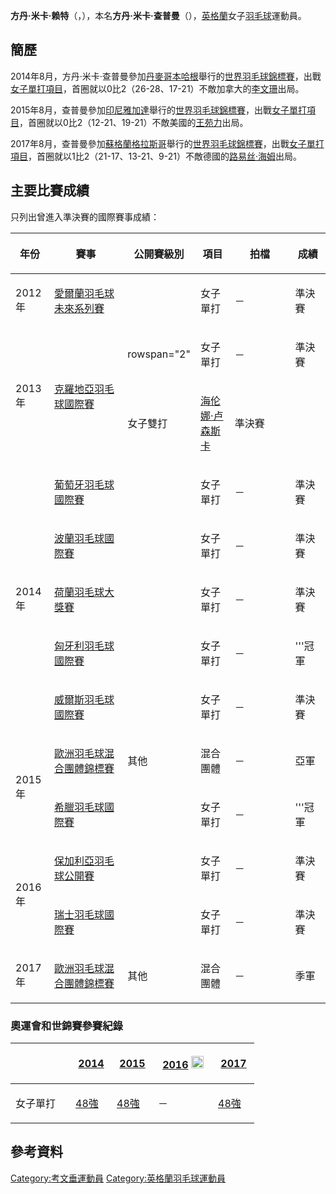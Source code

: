 {{noteTA|G1=Badminton
|1=zh-cn:考文垂;zh-hk:高雲地利;zh-tw:科芬特里}}
{{Infobox 羽球選手
| playername              = 方丹·米卡·赖特<br/>{{lang|en|Fontaine Mica Wright}}
| image                   = 
| size                    = 
| caption                 = 
| birth_name              = 方丹·米卡·查普曼<br/>{{lang|en|Fontaine Mica Chapman}}
| date_of_birth           = {{birth_date_and_age|1990|1|2}}
| place_of_birth          = {{GBR}}[[考文垂|考文垂]]
| height                  = 
| weight                  = 
| event                   = 女子單打、女子雙打、混合雙打
| country                 = {{ENG}}
| years_started           = 
| handedness              = 
| coach                   = 
| highest_ranking         = 第52位（女單）
| date_of_highest_ranking = 2015年9月17日<ref name="ranking">{{en}}[http://bwfcontent.tournamentsoftware.com/ranking/player.aspx?id=14813&player=113679 BWF World Ranking - Ranking of Fontaine Mica WRIGHT (55536)]</ref>
| current_ranking         = 第69位（女單）
| date_of_current_ranking = 2017年10月26日<ref>{{en}}[http://bwfcontent.tournamentsoftware.com/ranking/category.aspx?id=14813&category=473 BWF World Ranking - BWF世界排名榜 (10/26/2017) - Women's singles]{{Dead link}}</ref>
| played                  = 117勝–104負（女單）<br/>7勝–11負（女雙）<br/>0勝–3負（混雙）
| titles                  = 
| bwf_profile             = C4017C5A-7B06-478F-B2B7-CAAE83925570
| bwf_id                  = 55536
| updated                 = 2017年10月29日
}}
{{MedalTableTop}}
{{MedalSport | 女子[[羽毛球|羽毛球]]}}
{{MedalCountry | {{ENG}}}}
{{MedalCompetition | [[歐洲羽毛球混合團體錦標賽|歐洲羽毛球混合團體錦標賽]]}}
{{MedalSilver| [[2015年歐洲羽毛球混合團體錦標賽|2015年 魯汶]] | 混合團體 }}
{{MedalBronze| [[2017年歐洲羽毛球混合團體錦標賽|2017年 盧賓]] | 混合團體 }}
{{MedalBottom}}
'''方丹·米卡·赖特'''（{{lang-en|'''Fontaine Mica Wright'''}}，{{bd|1990年|1月2日|}}），本名'''方丹·米卡·查普曼'''（{{lang-en|Fontaine Mica Chapman}}），[[英格蘭|英格蘭]]女子[[羽毛球|羽毛球]]運動員。

==簡歷==
2014年8月，方丹·米卡·查普曼參加[[丹麥|丹麥]][[哥本哈根|哥本哈根]]舉行的[[2014年世界羽毛球錦標賽|世界羽毛球錦標賽]]，出戰[[2014年世界羽毛球錦標賽女子單打項目|女子單打項目]]，首圈就以0比2（26-28、17-21）不敵加拿大的[[李文珊_(羽毛球運動員)|李文珊]]出局。

2015年8月，查普曼參加[[印尼|印尼]][[雅加達|雅加達]]舉行的[[2015年世界羽毛球錦標賽|世界羽毛球錦標賽]]，出戰[[2015年世界羽毛球錦標賽女子單打項目|女子單打項目]]，首圈就以0比2（12-21、19-21）不敵美國的[[王苑力|王苑力]]出局。

2017年8月，查普曼參加[[蘇格蘭|蘇格蘭]][[格拉斯哥|格拉斯哥]]舉行的[[2017年世界羽毛球錦標賽|世界羽毛球錦標賽]]，出戰[[2017年世界羽毛球錦標賽女子單打項目|女子單打項目]]，首圈就以1比2（21-17、13-21、9-21）不敵德國的[[路易丝·海姆|路易丝·海姆]]出局。

==主要比賽成績==
只列出曾進入準決賽的國際賽事成績：
{| class=wikitable style="text-align:center; font-size:small;" 
!width="50"|年份
!width="180"|賽事
!width="80"|公開賽級別
!width="60"|項目
!width="140"|拍檔
!width="50"|成績
|-
!rowspan="1"|2012年
|[[2012年愛爾蘭羽毛球未來系列賽|愛爾蘭羽毛球未來系列賽]]
|{{BWFFS}}
|女子單打
|－
|bgcolor="#b8860b"|準決賽
|-
!rowspan="2"|2013年
|rowspan="2"|[[2013年克羅地亞羽毛球國際賽|克羅地亞羽毛球國際賽]]
|rowspan="2" {{BWFIS}}
|女子單打
|－
|bgcolor="#b8860b"|準決賽
|-
|女子雙打
|[[海伦娜·卢森斯卡|海伦娜·卢森斯卡]]
|bgcolor="#b8860b"|準決賽
|-
!rowspan="5"|2014年
|[[2014年葡萄牙羽毛球國際賽|葡萄牙羽毛球國際賽]]
|{{BWFIS}}
|女子單打
|－
|bgcolor="#b8860b"|準決賽
|-
|[[2014年波蘭羽毛球國際賽|波蘭羽毛球國際賽]]
|{{BWFIS}}
|女子單打
|－
|bgcolor="#b8860b"|準決賽
|-
|[[2014年荷蘭羽毛球大獎賽|荷蘭羽毛球大獎賽]]
|{{BWFGP}}
|女子單打
|－
|bgcolor="#b8860b"|準決賽
|-
|[[2014年匈牙利羽毛球國際賽|匈牙利羽毛球國際賽]]
|{{BWFIS}}
|女子單打
|－
|bgcolor="gold"|'''冠軍
|-
|[[2014年威爾斯羽毛球國際賽|威爾斯羽毛球國際賽]]
|{{BWFIC}}
|女子單打
|－
|bgcolor="#b8860b"|準決賽
|-
!rowspan="2"|2015年
|[[2015年歐洲羽毛球混合團體錦標賽|歐洲羽毛球混合團體錦標賽]]
|其他
|混合團體
|－
|bgcolor="silver"|亞軍
|-
|[[2015年希臘羽毛球國際賽|希臘羽毛球國際賽]]
|{{BWFIS}}
|女子單打
|－
|bgcolor="gold"|'''冠軍
|-
!rowspan="2"|2016年
|[[2016年保加利亞羽毛球公開賽|保加利亞羽毛球公開賽]]
|{{BWFIS}}
|女子單打
|－
|bgcolor="#b8860b"|準決賽
|-
|[[2016年瑞士羽毛球國際賽|瑞士羽毛球國際賽]]
|{{BWFIS}}
|女子單打
|－
|bgcolor="#b8860b"|準決賽
|-
!rowspan="1"|2017年
|[[2017年歐洲羽毛球混合團體錦標賽|歐洲羽毛球混合團體錦標賽]]
|其他
|混合團體
|－
|bgcolor="#b8860b"|季軍
|}
{{BWF賽事級別索引}}

===奧運會和世錦賽參賽紀錄===
{| class=wikitable style="text-align:center; font-size:small;" 
!
!width="50"|[[2014年世界羽毛球錦標賽|2014]]
!width="50"|[[2015年世界羽毛球錦標賽|2015]]
!width="80"|[[2016年夏季奧林匹克運動會羽毛球比賽|2016]] [[File:Olympic_rings_without_rims.svg|20px]]
!width="50"|[[2017年世界羽毛球錦標賽|2017]]
|-
!width="80"|女子單打
|[[2014年世界羽毛球錦標賽女子單打項目|48強]]
|[[2015年世界羽毛球錦標賽女子單打項目|48強]]
|－
|[[2017年世界羽毛球錦標賽女子單打項目|48強]]
|}

==參考資料==
{{Reflist}}

{{DEFAULTSORT:Chapman, Fontaine Mica}}
[[Category:考文垂運動員|Category:考文垂運動員]]
[[Category:英格蘭羽毛球運動員|Category:英格蘭羽毛球運動員]]